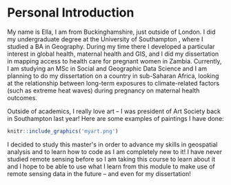 # Personal Introduction {.unnumbered}

My name is Ella, I am from Buckinghamshire, just outside of London. I did my undergraduate degree at the University of Southampton , where I studied a BA in Geography. During my time there I developed a particular interest in global health, maternal health and GIS, and I did my dissertation in mapping access to health care for pregnant women in Zambia. Currently, I am studying an MSc in Social and Geographic Data Science and I am planning to do my dissertation on a country in sub-Saharan Africa, looking at the relationship between long-term exposures to climate-related factors (such as extreme heat waves) during pregnancy on maternal health outcomes.

Outside of academics, I really love art -- I was president of Art Society back in Southampton last year! Here are some examples of paintings I have done:

```r
knitr::include_graphics('myart.png')

```

I decided to study this master\'s in order to advance my skills in geospatial analysis and to learn how to code as I am completely new to it! I have never studied remote sensing before so I am taking this course to learn about it and I hope to be able to use what I learn from this module to make use of remote sensing data in the future -- and even for my dissertation!
